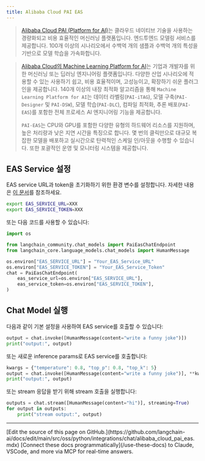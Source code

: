 ```yaml
---
title: Alibaba Cloud PAI EAS
---
```


>[Alibaba Cloud PAI (Platform for AI)](https://www.alibabacloud.com/help/en/pai/?spm=a2c63.p38356.0.0.c26a426ckrxUwZ)는 클라우드 네이티브 기술을 사용하는 경량화되고 비용 효율적인 머신러닝 플랫폼입니다. 엔드투엔드 모델링 서비스를 제공합니다. 100개 이상의 시나리오에서 수백억 개의 샘플과 수백억 개의 특성을 기반으로 모델 학습을 가속화합니다.

>[Alibaba Cloud의 Machine Learning Platform for AI](https://www.alibabacloud.com/help/en/machine-learning-platform-for-ai/latest/what-is-machine-learning-pai)는 기업과 개발자를 위한 머신러닝 또는 딥러닝 엔지니어링 플랫폼입니다. 다양한 산업 시나리오에 적용할 수 있는 사용하기 쉽고, 비용 효율적이며, 고성능이고, 확장하기 쉬운 플러그인을 제공합니다. 140개 이상의 내장 최적화 알고리즘을 통해 `Machine Learning Platform for AI`는 데이터 라벨링(`PAI-iTAG`), 모델 구축(`PAI-Designer` 및 `PAI-DSW`), 모델 학습(`PAI-DLC`), 컴파일 최적화, 추론 배포(`PAI-EAS`)를 포함한 전체 프로세스 AI 엔지니어링 기능을 제공합니다.
>
>`PAI-EAS`는 CPU와 GPU를 포함한 다양한 유형의 하드웨어 리소스를 지원하며, 높은 처리량과 낮은 지연 시간을 특징으로 합니다. 몇 번의 클릭만으로 대규모 복잡한 모델을 배포하고 실시간으로 탄력적인 스케일 인/아웃을 수행할 수 있습니다. 또한 포괄적인 운영 및 모니터링 시스템을 제공합니다.

## EAS Service 설정

EAS service URL과 token을 초기화하기 위한 환경 변수를 설정합니다.
자세한 내용은 [이 문서](https://www.alibabacloud.com/help/en/pai/user-guide/service-deployment/)를 참조하세요.

```bash
export EAS_SERVICE_URL=XXX
export EAS_SERVICE_TOKEN=XXX
```

또는 다음 코드를 사용할 수 있습니다:

```python
import os

from langchain_community.chat_models import PaiEasChatEndpoint
from langchain_core.language_models.chat_models import HumanMessage

os.environ["EAS_SERVICE_URL"] = "Your_EAS_Service_URL"
os.environ["EAS_SERVICE_TOKEN"] = "Your_EAS_Service_Token"
chat = PaiEasChatEndpoint(
    eas_service_url=os.environ["EAS_SERVICE_URL"],
    eas_service_token=os.environ["EAS_SERVICE_TOKEN"],
)
```

## Chat Model 실행

다음과 같이 기본 설정을 사용하여 EAS service를 호출할 수 있습니다:

```python
output = chat.invoke([HumanMessage(content="write a funny joke")])
print("output:", output)
```

또는 새로운 inference params로 EAS service를 호출합니다:

```python
kwargs = {"temperature": 0.8, "top_p": 0.8, "top_k": 5}
output = chat.invoke([HumanMessage(content="write a funny joke")], **kwargs)
print("output:", output)
```

또는 stream 응답을 받기 위해 stream 호출을 실행합니다:

```python
outputs = chat.stream([HumanMessage(content="hi")], streaming=True)
for output in outputs:
    print("stream output:", output)
```

---

<Callout icon="pen-to-square" iconType="regular">
    [Edit the source of this page on GitHub.](https://github.com/langchain-ai/docs/edit/main/src/oss/python/integrations/chat/alibaba_cloud_pai_eas.mdx)
</Callout>
<Tip icon="terminal" iconType="regular">
    [Connect these docs programmatically](/use-these-docs) to Claude, VSCode, and more via MCP for    real-time answers.
</Tip>
